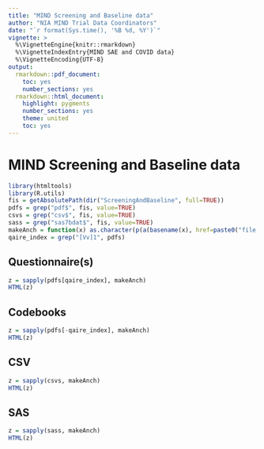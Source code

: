 ```yaml
---
title: "MIND Screening and Baseline data"
author: "NIA MIND Trial Data Coordinators"
date: "`r format(Sys.time(), '%B %d, %Y')`"
vignette: >
  %\VignetteEngine{knitr::rmarkdown}
  %\VignetteIndexEntry{MIND SAE and COVID data}
  %\VignetteEncoding{UTF-8}
output:
  rmarkdown::pdf_document:
    toc: yes
    number_sections: yes
  rmarkdown::html_document:
    highlight: pygments
    number_sections: yes
    theme: united
    toc: yes
---
```


# MIND Screening and Baseline data

```r
library(htmltools)
library(R.utils)
fis = getAbsolutePath(dir("ScreeningAndBaseline", full=TRUE))
pdfs = grep("pdf$", fis, value=TRUE)
csvs = grep("csv$", fis, value=TRUE)
sass = grep("sas7bdat$", fis, value=TRUE)
makeAnch = function(x) as.character(p(a(basename(x), href=paste0("file://", x))))
qaire_index = grep("[Vv]1", pdfs)
```

## Questionnaire(s)

```r
z = sapply(pdfs[qaire_index], makeAnch)
HTML(z)
```

## Codebooks

```r
z = sapply(pdfs[-qaire_index], makeAnch)
HTML(z)
```

## CSV

```r
z = sapply(csvs, makeAnch)
HTML(z)
```

## SAS

```r
z = sapply(sass, makeAnch)
HTML(z)
```
